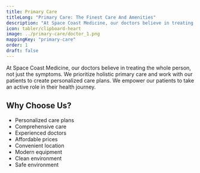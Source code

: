 ```yaml
---
title: Primary Care
titleLong: "Primary Care: The Finest Care And Amenities"
description: "At Space Coast Medicine, our doctors believe in treating the whole person, not just the symptoms."
icon: tabler/clipboard-heart
image: ../primary-care/doctor_1.png
mappingKey: "primary-care"
order: 1
draft: false
---
```


At Space Coast Medicine, our doctors believe in treating the whole person, not just the symptoms. We prioritize holistic primary care and work with our patients to create personalized care plans. We empower our patients to take an active role in their health journey.

## Why Choose Us?

- Personalized care plans
- Comprehensive care
- Experienced doctors
- Affordable prices
- Convenient location
- Modern equipment
- Clean environment
- Safe environment